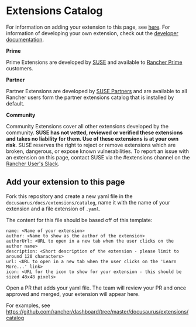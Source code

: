 # Extensions Catalog


For information on adding your extension to this page, see [here](#add-your-extension). For information of developing your own extension, check out the [developer documentation](http://localhost:3000/extensions/next/extensions-getting-started).

**Prime**

Prime Extensions are developed by [SUSE](https://www.suse.com/) and available to [Rancher Prime](https://www.rancher.com/products/rancher-platform) customers.

<Catalog group="prime"/>

**Partner**

Partner Extensions are developed by [SUSE Partners](https://www.suse.com/partners/) and are available to all Rancher users form the partner extensions catalog that is installed by default.

<Catalog group="partner"/>

**Community**

Community Extensions cover all other extensions developed by the community. **SUSE has not vetted, reviewed or verified these extensions and takes no liability for them. Use of
these extensions is at your own risk**. SUSE reserves the right to reject or remove extensions which are broken, dangerous, or expose known vulnerabilities. To report an issue with an
extension on this page, contact SUSE via the #extensions channel on the [Rancher User's Slack](https://rancher-users.slack.com/archives/C04PPGWAWNR).

<Catalog/>

## <a name="add-your-extension"></a>Add your extension to this page

Fork this repository and create a new yaml file in the `docusaurus/docs/extensions/catalog`, name it with the name of your extension and a file extension of `.yaml`.

The content for this file should be based off of this template:

```
name: <Name of your extension>
author: <Name to show as the author of the extension>
authorUrl: <URL to open in a new tab when the user clicks on the author name>
description: <Short description of the extension - please limit to around 120 characters>
url: <URL to open in a new tab when the user clicks on the 'Learn More...' link>
icon: <URL for the icon to show for your extension - this should be sized 48x48 pixels>
```

Open a PR that adds your yaml file. The team will review your PR and once approved and merged, your extension will appear here.

For examples, see https://github.com/rancher/dashboard/tree/master/docusaurus/extensions/catalog